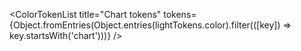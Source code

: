 
<Meta title="Components/Data Visualization/Chart tokens" />

<ColorTokenList
    title="Chart tokens"
    tokens={Object.fromEntries(Object.entries(lightTokens.color).filter(([key]) => key.startsWith('chart')))}
/>

